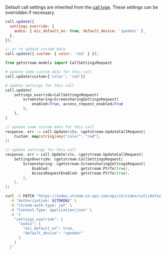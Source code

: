 
Default call settings are inherited from the [call type](/api/call_types/settings/). These settings can be overridden if necessary.

<Tabs groupId="examples">
<TabItem value="js" label="JavaScript">

```js
call.update({
  settings_override: {
    audio: { mic_default_on: true, default_device: 'speaker' },
  },
});

// or to update custom data
call.update({ custom: { color: 'red' } });
```

</TabItem>
<TabItem value="py" label="Python">

```py
from getstream.models import CallSettingsRequest

# update some custom data for this call
call.update(custom={'color': 'red'})

# update settings for this call
call.update(
    settings_override=CallSettingsRequest(
        screensharing=ScreensharingSettingsRequest(
            enabled=True, access_request_enabled=True
        ),
    ),
)
```

</TabItem>
<TabItem value="go" label="Golang">

```go
// update some custom data for this call
response, err := call.Update(ctx, &getstream.UpdateCallRequest{
    Custom: map[string]any{"color": "red"},
})

// update settings for this call
response, err = call.Update(ctx, &getstream.UpdateCallRequest{
    SettingsOverride: &getstream.CallSettingsRequest{
        Screensharing: &getstream.ScreensharingSettingsRequest{
            Enabled:              getstream.PtrTo(true),
            AccessRequestEnabled: getstream.PtrTo(true),
        },
    },
})
```

</TabItem>
<TabItem value="curl" label="cURL">

```bash
curl -X PATCH "https://video.stream-io-api.com/api/v2/video/call/default/${CALL_ID}?api_key=${API_KEY}" \
  -H "Authorization: ${TOKEN}" \
  -H "stream-auth-type: jwt" \
  -H "Content-Type: application/json" \
  -d '{
    "settings_override": {
      "audio": {
        "mic_default_on": true,
        "default_device": "speaker"
      }
    }
  }'
```

</TabItem>
</Tabs>
